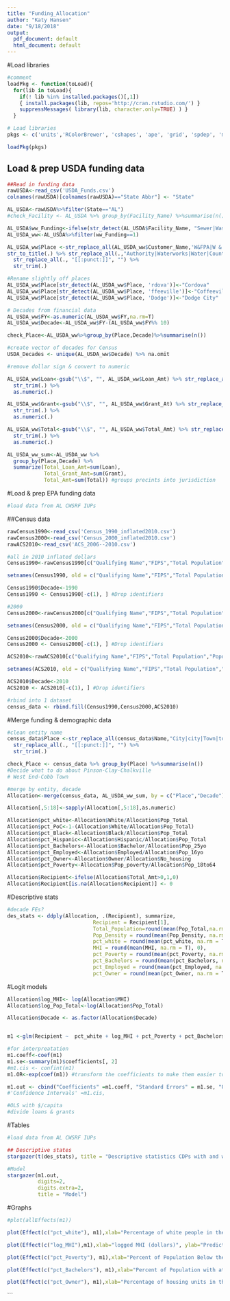 ```yaml
---
title: "Funding_Allocation"
author: "Katy Hansen"
date: "9/18/2018"
output:
  pdf_document: default
  html_document: default
---
```


#Load libraries 
```r
#comment
loadPkg <- function(toLoad){
  for(lib in toLoad){
    if(! lib %in% installed.packages()[,1])
    { install.packages(lib, repos='http://cran.rstudio.com/') }
    suppressMessages( library(lib, character.only=TRUE) ) }
  }

# Load libraries
pkgs <- c('units','RColorBrewer', 'cshapes', 'ape', 'grid', 'spdep', 'magrittr', 'stargazer', 'effects','rgeos','rgdal','sp','sf', 'raster','tigris','tidyverse','tidycensus','acs','readstata13','data.table','humaniformat','stringr','readxl','lubridate','plotly','ggplot2','effects','lmtest','plm','stargazer','purrr','foreign','car','here','censusapi','stats')

loadPkg(pkgs)
```
## Load & prep USDA funding data
```r
##Read in funding data
rawUSDA<-read_csv('USDA_Funds.csv')
colnames(rawUSDA)[colnames(rawUSDA)=="State Abbr"] <- "State"

AL_USDA<-rawUSDA%>%filter(State=="AL")
#check_Facility <- AL_USDA %>% group_by(Facility_Name) %>%summarise(n())

AL_USDA$ww_Funding<-ifelse(str_detect(AL_USDA$Facility_Name, "Sewer|Wastewater|Sewer-cost|Waste Water|Water/Sewer"),1,0)
AL_USDA_ww<-AL_USDA%>%filter(ww_Funding==1)

AL_USDA_ww$Place <-str_replace_all(AL_USDA_ww$Customer_Name,'W&FPA|W & F P A|W.A.|FPA|WW&SB|Co. AL Wtr Cooperative, Inc.|wtr& Swr Bd Of The Tn Of|c/o|, AL, THE UT BOARD OF THE CY OF|W W&SB Of The Town Of|W&S|THE UTILITIES BD OF TN|Sewer & Fire Prot Auth|WW & S', " ")%>%
str_to_title(.) %>% str_replace_all(.,"Authority|Waterworks|Water|County |Works|City|Town|Village|District|Of|System|And|Fire|Protection|Utilities|Board|Util|BdInc|Comm|Co|The|Wsb|Sewer|Wtr|Wk|Bd|Gas|Serv|Inc|Supply", " ")%>%
  str_replace_all(., "[[:punct:]]", "") %>% 
  str_trim(.)  

#Rename slightly off places
AL_USDA_ww$Place[str_detect(AL_USDA_ww$Place, 'rdova')]<-"Cordova"
AL_USDA_ww$Place[str_detect(AL_USDA_ww$Place, 'ffeeville')]<-"Coffeeville"
AL_USDA_ww$Place[str_detect(AL_USDA_ww$Place, 'Dodge')]<-"Dodge City"

# Decades from financial data
AL_USDA_ww$FY<-as.numeric(AL_USDA_ww$FY,na.rm=T)
AL_USDA_ww$Decade<-AL_USDA_ww$FY-(AL_USDA_ww$FY%% 10)

check_Place<-AL_USDA_ww%>%group_by(Place,Decade)%>%summarise(n())

#create vector of decades for Census
USDA_Decades <- unique(AL_USDA_ww$Decade) %>% na.omit 

#remove dollar sign & convert to numeric

AL_USDA_ww$Loan<-gsub("\\$", "", AL_USDA_ww$Loan_Amt) %>% str_replace_all(., "[[:punct:]]", "") %>% 
  str_trim(.) %>% 
  as.numeric(.)

AL_USDA_ww$Grant<-gsub("\\$", "", AL_USDA_ww$Grant_At) %>% str_replace_all(., "[[:punct:]]", "") %>% 
  str_trim(.) %>% 
  as.numeric(.)

AL_USDA_ww$Total<-gsub("\\$", "", AL_USDA_ww$Total_Amt) %>% str_replace_all(., "[[:punct:]]", "") %>% 
  str_trim(.) %>% 
  as.numeric(.)

AL_USDA_ww_sum<-AL_USDA_ww %>%
  group_by(Place,Decade) %>% 
  summarize(Total_Loan_Amt=sum(Loan),
            Total_Grant_Amt=sum(Grant),
            Total_Amt=sum(Total)) #groups precints into jurisdiction 
```

#Load & prep EPA funding data 
```r
#load data from AL CWSRF IUPs
```

##Census data
```r
rawCensus1990<-read_csv('Census_1990_inflated2010.csv')
rawCensus2000<-read_csv('Census_2000_inflated2010.csv')
rawACS2010<-read_csv('ACS_2006--2010.csv')

#all in 2010 inflated dollars
Census1990<-rawCensus1990[c("Qualifying Name","FIPS","Total Population","Population Density (per sq. mile)","Persons: White","Persons: Black","Total Population: Hispanic","Persons 25 years and over","Persons 25 years and over: Bachelor's degree or more","Population 16 years and over","Population 16 years and over: In labor force","Median Household Income In 2010 Dollars [Dollars adjusted for inflation to match value in 2010]",'Occupied housing units', 'Occupied housing units: Owner occupied','Persons 18 to 64 for whom poverty status is determined','Income in 1989 below poverty level: 18 to 64 years')]

setnames(Census1990, old = c("Qualifying Name","FIPS","Total Population","Population Density (per sq. mile)","Persons: White","Persons: Black","Total Population: Hispanic","Persons 25 years and over","Persons 25 years and over: Bachelor's degree or more","Population 16 years and over","Population 16 years and over: In labor force","Median Household Income In 2010 Dollars [Dollars adjusted for inflation to match value in 2010]",'Occupied housing units', 'Occupied housing units: Owner occupied','Persons 18 to 64 for whom poverty status is determined','Income in 1989 below poverty level: 18 to 64 years'), new = c("Name","FIPS","Pop_Total","Pop_Density","White","Black","Hispanic","Pop_25yo","Bachelor","Pop_16yo","Employed","MHI",'No_housing', 'Owner','Pop_18to64','Pop_poverty'))

Census1990$Decade<-1990
Census1990 <- Census1990[-c(1), ] #Drop identifiers

#2000
Census2000<-rawCensus2000[c("Qualifying Name","FIPS","Total Population","Population Density (per sq. mile)","White Alone","Black or African American Alone","Hispanic or Latino","Population 25 years and over","Population 25 years and over: Bachelor's degree or more","Population 16 years and over","Population 16 years and over: In labor force","Median household income In 2010 Dollars [Dollars adjusted for inflation to match value in 2010]",'Occupied Housing Units', 'Occupied Housing Units: Owner Occupied','Population Age 18 to 64 for whom poverty status is determined','Population Age 18 to 64 for whom poverty status is determined: Living in Poverty')]

setnames(Census2000, old = c("Qualifying Name","FIPS","Total Population","Population Density (per sq. mile)","White Alone","Black or African American Alone","Hispanic or Latino","Population 25 years and over","Population 25 years and over: Bachelor's degree or more","Population 16 years and over","Population 16 years and over: In labor force","Median household income In 2010 Dollars [Dollars adjusted for inflation to match value in 2010]",'Occupied Housing Units', 'Occupied Housing Units: Owner Occupied','Population Age 18 to 64 for whom poverty status is determined','Population Age 18 to 64 for whom poverty status is determined: Living in Poverty'), new = c("Name","FIPS","Pop_Total","Pop_Density","White","Black","Hispanic","Pop_25yo","Bachelor","Pop_16yo","Employed","MHI",'No_housing', 'Owner','Pop_18to64','Pop_poverty'))

Census2000$Decade<-2000
Census2000 <- Census2000[-c(1), ] #Drop identifiers

ACS2010<-rawACS2010[c("Qualifying Name","FIPS","Total Population","Population Density (Per Sq. Mile)", "Total Population: White Alone","Total Population: Black or African American Alone","Total Population: Hispanic or Latino","Population 25 Years and Over:","Population 25 Years and Over: Bachelor's Degree or More","Population 16 Years and Over:","Population 16 Years and Over: in Labor Force","Median Household Income (In 2010 Inflation Adjusted Dollars)",'Occupied Housing Units:', 'Occupied Housing Units: Owner Occupied','Population Age 18 to 64 for Whom Poverty Status  Is Determined:','Population Age 18 to 64 for Whom Poverty Status  Is Determined: Living in Poverty')]

setnames(ACS2010, old = c("Qualifying Name","FIPS","Total Population","Population Density (Per Sq. Mile)", "Total Population: White Alone","Total Population: Black or African American Alone","Total Population: Hispanic or Latino","Population 25 Years and Over:","Population 25 Years and Over: Bachelor's Degree or More","Population 16 Years and Over:","Population 16 Years and Over: in Labor Force","Median Household Income (In 2010 Inflation Adjusted Dollars)",'Occupied Housing Units:', 'Occupied Housing Units: Owner Occupied','Population Age 18 to 64 for Whom Poverty Status  Is Determined:','Population Age 18 to 64 for Whom Poverty Status  Is Determined: Living in Poverty'), new = c("Name","FIPS","Pop_Total","Pop_Density","White","Black","Hispanic","Pop_25yo","Bachelor","Pop_16yo","Employed","MHI",'No_housing', 'Owner','Pop_18to64','Pop_poverty'))

ACS2010$Decade<-2010
ACS2010 <- ACS2010[-c(1), ] #Drop identifiers

#rbind into 1 dataset
census_data <- rbind.fill(Census1990,Census2000,ACS2010)

```

#Merge funding & demographic data 
```r
#clean entity name
census_data$Place <-str_replace_all(census_data$Name,"City|city|Town|town|CDP|Alabama|of", " ")%>%
  str_replace_all(., "[[:punct:]]", "") %>% 
  str_trim(.) 

check_Place <- census_data %>% group_by(Place) %>%summarise(n())
#Decide what to do about Pinson-Clay-Chalkville
# West End-Cobb Town

#merge by entity, decade
Allocation<-merge(census_data, AL_USDA_ww_sum, by = c("Place","Decade"), all=T)# without all.x=TRUE --> drops 5000 obs from sample

Allocation[,5:18]<-sapply(Allocation[,5:18],as.numeric)

Allocation$pct_white<-Allocation$White/Allocation$Pop_Total
Allocation$pct_PoC<-1-(Allocation$White/Allocation$Pop_Total)
Allocation$pct_Black<-Allocation$Black/Allocation$Pop_Total
Allocation$pct_Hispanic<-Allocation$Hispanic/Allocation$Pop_Total
Allocation$pct_Bachelors<-Allocation$Bachelor/Allocation$Pop_25yo
Allocation$pct_Employed<-Allocation$Employed/Allocation$Pop_16yo
Allocation$pct_Owner<-Allocation$Owner/Allocation$No_housing
Allocation$pct_Poverty<-Allocation$Pop_poverty/Allocation$Pop_18to64

Allocation$Recipient<-ifelse(Allocation$Total_Amt>0,1,0)
Allocation$Recipient[is.na(Allocation$Recipient)] <- 0

```

#Descriptive stats
```r
#decade FEs?
des_stats <- ddply(Allocation, .(Recipient), summarize,
							Recipient = Recipient[1], 
							Total_Population=round(mean(Pop_Total,na.rm=T),2),
							Pop_Density = round(mean(Pop_Density, na.rm = T), 2),
							pct_white = round(mean(pct_white, na.rm = T), 2),
							MHI = round(mean(MHI, na.rm = T), 0),
							pct_Poverty = round(mean(pct_Poverty, na.rm = T), 2),
							pct_Bachelors = round(mean(pct_Bachelors, na.rm = T), 2),
							pct_Employed = round(mean(pct_Employed, na.rm = T), 2),
							pct_Owner = round(mean(pct_Owner, na.rm = T), 2))

```

#Logit models 
```r
Allocation$log_MHI<- log(Allocation$MHI)
Allocation$log_Pop_Total<-log(Allocation$Pop_Total)

Allocation$Decade <- as.factor(Allocation$Decade)


m1 <-glm(Recipient ~  pct_white + log_MHI + pct_Poverty + pct_Bachelors + pct_Owner +log_Pop_Total, data = Allocation, family = "binomial"(link = "logit"))

#for interpreatation
m1.coeff<-coef(m1)
m1.se<-summary(m1)$coefficients[, 2]
#m1.cis <- confint(m1)
m1.OR<-exp(coef(m1)) #transform the coefficients to make them easier to interpret

m1.out <- cbind("Coefficients" =m1.coeff, "Standard Errors" = m1.se, "Odds Ratio" = m1.OR)
#'Confidence Intervals' =m1.cis, 

#OLS with $/capita
#divide loans & grants
```


#Tables 
```r
#load data from AL CWSRF IUPs

## Descriptive states
stargazer(t(des_stats), title = "Descriptive statistics CDPs with and without USDA Funding",summary = FALSE)

#Model
stargazer(m1.out,
          digits=2, 
          digits.extra=2,
          title = "Model")

```

#Graphs
```r
#plot(allEffects(m1))

plot(Effect(c("pct_white"), m1),xlab="Percentage of white people in the CDP",ylab="Predicted Probability of Receipt", main="Correlation between Receipt and Racial Composition")

plot(Effect(c("log_MHI"),m1),xlab="logged MHI (dollars)", ylab="Predicted Probability of Receipt",main="Correlation between Receipt and MHI")

plot(Effect(c("pct_Poverty"), m1),xlab="Percent of Population Below the Poverty Line",ylab="Predicted Probability of Receipt", main="Correlation between Receipt and Poverty Level")

plot(Effect(c("pct_Bachelors"), m1),xlab="Percent of Population with at least a Bachelors Degree",ylab="Predicted Probability of Receipt", main="Correlation between Receipt and Education")

plot(Effect(c("pct_Owner"), m1),xlab="Percentage of housing units in the CDP that are owner occupied",ylab="Predicted Probability of Receipt", main="Correlation between Receipt and Homeownership Level")
```

```
